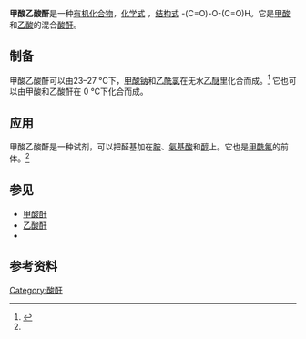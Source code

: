 {{Chembox
| Verifiedfields = changed
| Watchedfields = changed
| verifiedrevid = 477238854
| ImageFile = Formic acetic anhydride skeletal.svg
| ImageFile_Ref = {{chemboximage|correct|??}}
| ImageSize = 160
| ImageAlt = Skeletal formula of acetic formic anhydride
| ImageFile1 = Acetic-formic-anhydride-3D-balls.png
| ImageSize1 = 180
| ImageAlt1 = Ball-and-stick model of the acetic formic anhydride molecule
| PIN = Acetic formic anhydride <!-- anhydride senior to aldehyde -->
| OtherNames = 乙酸甲酰<ref>{{Cite web|url = https://pubchem.ncbi.nlm.nih.gov/summary/summary.cgi?cid=75269&loc=ec_rcs|title = Formyl acetate - PubChem Public Chemical Database|work = The PubChem Project|location = USA|publisher = National Center for Biotechnology Information|access-date = 2021-02-18|archive-date = 2012-11-03|archive-url = https://web.archive.org/web/20121103111910/http://pubchem.ncbi.nlm.nih.gov/summary/summary.cgi?cid=75269&loc=ec_rcs|dead-url = no}}</ref>
|Section1={{Chembox Identifiers
| CASNo_Ref = {{cascite|changed|??}}
| CASNo = 2258-42-6
| PubChem = 75269
| ChemSpiderID = 67812
| ChemSpiderID_Ref = {{chemspidercite|correct|chemspider}}
| SMILES = CC(=O)OC=O
| StdInChI = 1S/C3H4O3/c1-3(5)6-2-4/h2H,1H3
| StdInChI_Ref = {{stdinchicite|correct|chemspider}}
| StdInChIKey = ORWKVZNEPHTCQE-UHFFFAOYSA-N
| StdInChIKey_Ref = {{stdinchicite|correct|chemspider}}
}}
|Section2={{Chembox Properties
| C=3 | H=4 | O=3 
}}
}}

'''甲酸乙酸酐'''是一种[[有机化合物|有机化合物]]，[[化学式|化学式]]  {{chem|C|3|H|4|O|3}} ，[[结构式|结构式]] {{chem|H|3|C}}-(C=O)-O-(C=O)H。它是[[甲酸|甲酸]]和[[乙酸|乙酸]]的混合[[酸酐|酸酐]]。

==制备==
甲酸乙酸酐可以由23–27 °C下，[[甲酸钠|甲酸钠]]和[[乙酰氯|乙酰氯]]在无水[[乙醚|乙醚]]里化合而成。<ref name=krimen>{{cite journal|last1=Krimen|first1=Lewis I.|title=Acetic Formic Anhydride|journal=Organic Syntheses|date=1970|volume=50|page=1|doi=10.15227/orgsyn.050.0001}}</ref>
它也可以由甲酸和乙酸酐在 0 °C下化合而成。

==应用==
甲酸乙酸酐是一种{{le|甲酰化|formylation}}试剂，可以把醛基加在[[胺|胺]]、[[氨基酸|氨基酸]]和[[醇|醇]]上。它也是[[甲酰氟|甲酰氟]]的前体。<ref name=krimen/>

==参见==
* [[甲酸酐|甲酸酐]]
* [[乙酸酐|乙酸酐]]
* {{le|草酸乙酸酐|Acetic oxalic anhydride}}

== 参考资料==
{{Reflist}}

[[Category:酸酐|Category:酸酐]]